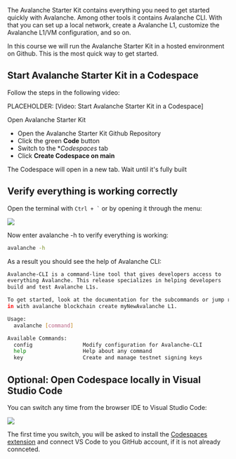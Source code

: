 
The Avalanche Starter Kit contains everything you need to get started quickly with Avalanche. Among other tools it contains Avalanche CLI. With that you can set up a local network, create a Avalanche L1, customize the Avalanche L1/VM configuration, and so on. 

In this course we will run the Avalanche Starter Kit in a hosted environment on Github. This is the most quick way to get started.

## Start Avalanche Starter Kit in a Codespace

Follow the steps in the following video:

PLACEHOLDER: [Video: Start Avalanche Starter Kit in a Codespace]


<Link
    href="https://github.com/ava-labs/avalanche-starter-kit"
    className={cn(
    buttonVariants({ variant: 'default', className: 'mt-4' }),
    )}
>Open Avalanche Starter Kit</Link>

- Open the Avalanche Starter Kit Github Repository
- Click the green **Code** button
- Switch to the **Codespaces* tab
- Click **Create Codespace on main**

The Codespace will open in a new tab. Wait until it's fully built

## Verify everything is working correctly

Open the terminal with `` Ctrl + ` `` or by opening it through the menu:

![](/common-images/avalanche-starter-kit/new-terminal.png)

Now enter avalanche -h to verify everything is working:

```bash
avalanche -h
```

As a result you should see the help of Avalanche CLI:

```bash
Avalanche-CLI is a command-line tool that gives developers access to
everything Avalanche. This release specializes in helping developers
build and test Avalanche L1s.

To get started, look at the documentation for the subcommands or jump right
in with avalanche blockchain create myNewAvalanche L1.

Usage:
  avalanche [command]

Available Commands:
  config                Modify configuration for Avalanche-CLI
  help                  Help about any command
  key                   Create and manage testnet signing keys
```

## Optional: Open Codespace locally in Visual Studio Code

You can switch any time from the browser IDE to Visual Studio Code:

![](/course-images/codespaces/open-locally.png)

The first time you switch, you will be asked to install the [Codespaces extension](https://marketplace.visualstudio.com/items?itemName=GitHub.codespaces) and connect VS Code to you GitHub account, if it is not already connceted.